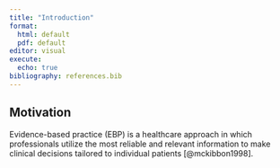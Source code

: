 ```yaml
---
title: "Introduction"
format:
  html: default
  pdf: default
editor: visual
execute: 
  echo: true
bibliography: references.bib
---
```


## Motivation

Evidence-based practice (EBP) is a healthcare approach in which professionals utilize the most reliable and relevant information to make clinical decisions tailored to individual patients [@mckibbon1998].
